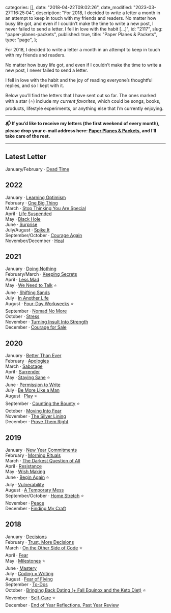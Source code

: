 
  categories: [],
  date: "2018-04-22T09:02:26",
  date_modified: "2023-03-27T16:25:04",
  description:
    "For 2018, I decided to write a letter a month in an attempt to keep in touch with my friends and readers. No matter how busy life got, and even if I couldn’t make the time to write a new post, I never failed to send a letter. I fell in love with the habit […]",
  id: "2117",
  slug: "paper-planes-packets",
  published: true,
  title: "Paper Planes & Packets",
  type: "page",
};


For 2018, I decided to write a letter a month in an attempt to keep in touch with my friends and readers.

No matter how busy life got, and even if I couldn’t make the time to write a new post, I never failed to send a letter.

I fell in love with the habit and the joy of reading everyone’s thoughtful replies, and so I kept with it.

Below you’ll find the letters that I have sent out so far. The ones marked with a star (⭐️) include my _current favorites_, which could be songs, books, products, lifestyle experiments, or anything else that I’m currently enjoying.

---

**📬 If you’d like to receive my letters (the first weekend of every month), please drop your e-mail address here: [Paper Planes & Packets](http://eepurl.com/c6iLqr), and I’ll take care of the rest.**

---

## Latest Letter

January/February · [Dead Time](https://mirhamasala-lljx3txvm-mirhamasala.vercel.app/letters/dead-time-010223)

## 2022

January · [Learning Optimism](/letters/learning-optimism-0122/)\
February · [One Big Thing](/letters/one-big-thing-0222/)\
March · [Stop Thinking You Are Special](/letters/stop-thinking-you-are-special-0322/)\
April · [Life Suspended](/letters/life-suspended-0422/)\
May · [Black Hole](/letters/black-hole-0522/)\
June · [Surprise](/letters/surprise-0622/)\
July/August · [Spike It](/letters/spike-it-070822/)\
September/October · [Courage Again](https://mirhamasala.vercel.app/letters/courage-again-091022)\
November/December · [Heal](https://mirhamasala.vercel.app/letters/heal-111222)

## 2021

January · [Doing Nothing](/letters/doing-nothing-0121/)\
February/March · [Keeping Secrets](/letters/keeping-secrets-0221/)\
April · [Less Mad](/letters/less-mad-0421)\
May · [We Need to Talk](/letters/we-need-to-talk-0521) ⭐️\
June · [Shifting Sands](/letters/shifting-sands-0621)\
July · [In Another Life](/letters/in-another-life-0721)\
August · [Four-Day Workweeks](/letters/four-day-workweeks-0821) ⭐️\
September · [Nomad No More](/letters/nomad-no-more-0921)\
October · [Stress](/letters/stress-1021/)\
November · [Turning Insult Into Strength](/letters/turning-insult-into-strength-1121/)\
December · [Courage for Sale](/letters/courage-for-sale-1221/)

## 2020

January · [Better Than Ever](/letters/paper-planes-packets-0120/)\
February · [Apologies](/letters/paper-planes-packets-0220/)\
March · [Sabotage](/letters/paper-planes-packets-0320)\
April · [Surrender](/letters/paper-planes-packets-0420/)\
May · [Staying Sane](/letters/paper-planes-packets-0520/) ⭐️\
June · [Permission to Write](/letters/paper-planes-packets-0620/)\
July · [Be More Like a Man](/letters/paper-planes-packets-0720/)\
August · [Play](/letters/paper-planes-packets-0820/) ⭐️\
September · [Counting the Bounty](/letters/paper-planes-packets-0920) ⭐️\
October · [Moving Into Fear](/letters/paper-planes-packets-1020)\
November · [The Silver Lining](/letters/paper-planes-packets-1120)\
December · [Prove Them Right](/letters/paper-planes-packets-1220)

## 2019

January · [New Year Commitments](/letters/paper-planes-packets-0119/)\
February · [Morning Rituals](/letters/paper-planes-packets-0219/)\
March · [The Darkest Question of All](/letters/paper-planes-packets-0319/)\
April · [Resistance](/letters/paper-planes-packets-0419/)\
May · [Wish Making](/letters/paper-planes-packets-0519/)\
June · [Begin Again](/letters/paper-planes-packets-0619/) ⭐️\
July · [Vulnerability](/letters/paper-planes-packets-0719/)\
August · [A Temporary Mess](/letters/paper-planes-packets-0819/)\
September/October · [Home Stretch](/letters/paper-planes-packets-1019/) ⭐️\
November · [Peace](/letters/paper-planes-packets-1119/)\
December · [Finding My Craft](/letters/paper-planes-packets-0120/)

## 2018

January · [Decisions](/letters/paper-planes-packets-0118/)\
February · [Trust, More Decisions](/letters/paper-planes-packets-0218/)\
March · [On the Other Side of Code](/letters/paper-planes-packets-0318/) ⭐️\
April · [Fear](/letters/paper-planes-packets-0418/)\
May · [Milestones](/letters/paper-planes-packets-0518/) ⭐️\
June · [Mastery](/letters/paper-planes-packets-0618/)\
July · [Coding = Writing](/letters/paper-planes-packets-0718/)\
August · [Fear of Flying](/letters/0818/)\
September · [To-Dos](/letters/paper-planes-packets-0918/)\
October · [Bringing Back Dating (+ Fall Equinox and the Keto Diet)](/letters/paper-planes-packets-1018/) ⭐️\
November · [Self-Care](/letters/paper-planes-packets-1118/) ⭐️\
December · [End of Year Reflections, Past Year Review](/letters/paper-planes-packets-1218/)
